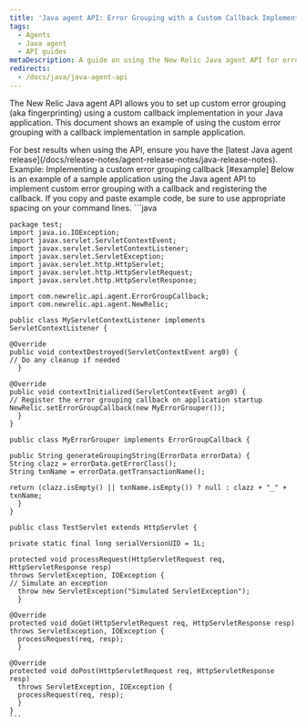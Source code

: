 ```yaml
---
title: 'Java agent API: Error Grouping with a Custom Callback Implementation'
tags:
  - Agents
  - Java agent
  - API guides
metaDescription: A guide on using the New Relic Java agent API for error grouping with a custom callback implementation.
redirects:
  - /docs/java/java-agent-api
---
```

The New Relic Java agent API allows you to set up custom error grouping (aka fingerprinting) using a custom callback implementation in your Java application. This document shows an example of using the custom error grouping with a callback implementation in sample application.

<Callout variant="important">
  For best results when using the API, ensure you have the [latest Java agent release](/docs/release-notes/agent-release-notes/java-release-notes).
</Callout>
Example: Implementing a custom error grouping callback [#example]
Below is an example of a sample application using the Java agent API to implement custom error grouping with a callback and registering the callback.

<Callout variant="tip">
  If you copy and paste example code, be sure to use appropriate spacing on your command lines.
</Callout>

<CollapserGroup>
  <Collapser
    id="error-group-callback-example"
    title="Error grouping callback implementation example"
  >
    ```java

    package test;
    import java.io.IOException;
    import javax.servlet.ServletContextEvent;
    import javax.servlet.ServletContextListener;
    import javax.servlet.ServletException;
    import javax.servlet.http.HttpServlet;
    import javax.servlet.http.HttpServletRequest;
    import javax.servlet.http.HttpServletResponse;

    import com.newrelic.api.agent.ErrorGroupCallback;
    import com.newrelic.api.agent.NewRelic;

    public class MyServletContextListener implements ServletContextListener {

    @Override
    public void contextDestroyed(ServletContextEvent arg0) {
    // Do any cleanup if needed
      }

    @Override
    public void contextInitialized(ServletContextEvent arg0) {
    // Register the error grouping callback on application startup
    NewRelic.setErrorGroupCallback(new MyErrorGrouper());
      }
    }

    public class MyErrorGrouper implements ErrorGroupCallback {

    public String generateGroupingString(ErrorData errorData) {
    String clazz = errorData.getErrorClass();
    String txnName = errorData.getTransactionName();

    return (clazz.isEmpty() || txnName.isEmpty()) ? null : clazz + "_" + txnName;
      }
    }

    public class TestServlet extends HttpServlet {

    private static final long serialVersionUID = 1L;

    protected void processRequest(HttpServletRequest req, HttpServletResponse resp)
    throws ServletException, IOException {
    // Simulate an exception
      throw new ServletException("Simulated ServletException");
      }

    @Override
    protected void doGet(HttpServletRequest req, HttpServletResponse resp)
    throws ServletException, IOException {
      processRequest(req, resp);
      }

    @Override
    protected void doPost(HttpServletRequest req, HttpServletResponse resp)
      throws ServletException, IOException {
      processRequest(req, resp);
      }
    }
    ```
  </Collapser>
</CollapserGroup>
